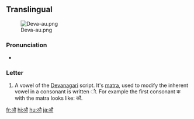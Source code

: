 ==Translingual==
[[File:Deva-au.png|thumb]]

===Pronunciation===
* {{IPA|/ɔː/|/aʊ/|/əʊ/|lang=mul}}

===Letter===
{{mul-deva|au}}

# A vowel of the [[Devanagari]] script.  It's [[matra]], used to modify the inherent vowel in a consonant is written &#x094C;.  For example the first consonant क with the matra looks like: कौ.

[[fr:औ]]
[[hi:औ]]
[[hu:औ]]
[[ja:औ]]